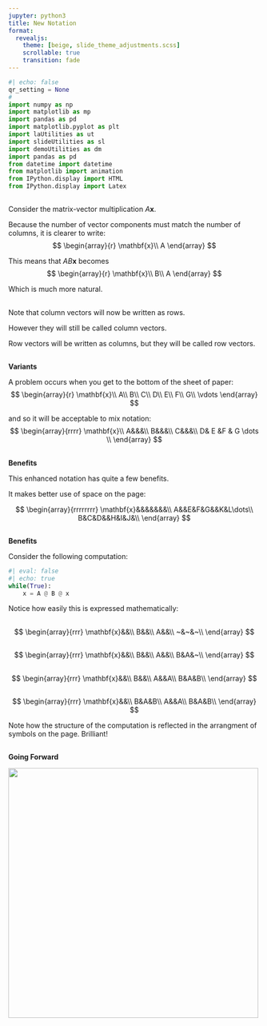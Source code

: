 ```yaml
---
jupyter: python3
title: New Notation
format: 
  revealjs:
    theme: [beige, slide_theme_adjustments.scss]
    scrollable: true
    transition: fade
---
```

```python
#| echo: false
qr_setting = None
#
import numpy as np
import matplotlib as mp
import pandas as pd
import matplotlib.pyplot as plt
import laUtilities as ut
import slideUtilities as sl
import demoUtilities as dm
import pandas as pd
from datetime import datetime
from matplotlib import animation
from IPython.display import HTML
from IPython.display import Latex

```

##

Consider the matrix-vector multiplication $A\mathbf{x}$. 

::: {.fragment}
Because the number of vector components must match the number of columns, it is clearer to write:
$$
\begin{array}{r}
\mathbf{x}\\
A
\end{array}
$$
:::

::: {.fragment}
This means that $AB\mathbf{x}$ becomes
$$
\begin{array}{r}
\mathbf{x}\\
B\\
A
\end{array}
$$
:::

::: {.fragment}
Which is much more natural.
:::

##


Note that column vectors will now be written as rows. 

::: {.fragment}
However they will still be called column vectors.
:::

::: {.fragment}
Row vectors will be written as columns, but they will be called row vectors.
:::

##

__Variants__

::: {.fragment}
A problem occurs when you get to the bottom of the sheet of paper:
$$
\begin{array}{r}
\mathbf{x}\\
A\\
B\\
C\\
D\\
E\\
F\\
G\\
\vdots
\end{array}
$$
:::

::: {.fragment}
and so it will be acceptable to mix notation:
$$
\begin{array}{rrrr}
\mathbf{x}\\
A&&&\\
B&&&\\
C&&&\\
D& E &F & G \dots \\
\end{array}
$$
:::

##

__Benefits__

::: {.fragment}
This enhanced notation has quite a few benefits. 
:::

::: {.fragment}

It makes better use of space on the page:

$$
\begin{array}{rrrrrrrr}
\mathbf{x}&&&&&&&\\
A&&E&F&G&&K&L\dots\\
B&C&D&&H&I&J&\\
\end{array}
$$
:::

##

__Benefits__

::: {.fragment}
Consider the following computation:
```python
#| eval: false
#| echo: true
while(True):
    x = A @ B @ x
```
:::

::: {.fragment}
Notice how easily this is expressed mathematically:
::: 

##
$$
\begin{array}{rrr}
\mathbf{x}&&\\
B&&\\
A&&\\
~&~&~\\
\end{array}
$$

##
$$
\begin{array}{rrr}
\mathbf{x}&&\\
B&&\\
A&&\\
B&A&~\\
\end{array}
$$

##
$$
\begin{array}{rrr}
\mathbf{x}&&\\
B&&\\
A&&A\\
B&A&B\\
\end{array}
$$

##
$$
\begin{array}{rrr}
\mathbf{x}&&\\
B&A&B\\
A&&A\\
B&A&B\\
\end{array}
$$

Note how the structure of the computation is reflected in the arrangment of symbols on the page.  Brilliant!

##

__Going Forward__

::: {.fragment}
![](images/von-Neumann-dont-understand.png){width=500}
:::

